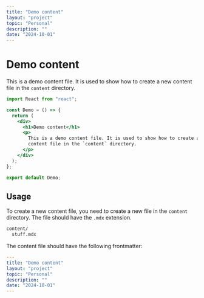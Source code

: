 ```yaml
---
title: "Demo content"
layout: "project"
topic: "Personal"
description: ""
date: "2024-10-01"
---
```


# Demo content

This is a demo content file. It is used to show how to create a new content file in the `content` directory.

```jsx
import React from "react";

const Demo = () => {
  return (
    <div>
      <h1>Demo content</h1>
      <p>
        This is a demo content file. It is used to show how to create a new
        content file in the `content` directory.
      </p>
    </div>
  );
};

export default Demo;
```

## Usage

To create a new content file, you need to create a new file in the `content` directory. The file should have the `.mdx` extension.

```bash
content/
  stuff.mdx
```

The content file should have the following frontmatter:

```yaml
---
title: "Demo content"
layout: "project"
topic: "Personal"
description: ""
date: "2024-10-01"
---
```
